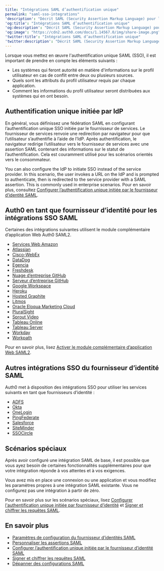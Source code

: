 ```yaml
---
title: "Intégrations SAML d’authentification unique"
permalink: "saml-sso-integrations"
'description': "Décrit SAML (Security Assertion Markup Language) pour les options d’intégration SSO (authentification unique)."
'og:title': "Intégrations SAML d’authentification unique"
'og:description': "Décrit SAML (Security Assertion Markup Language) pour les options d’intégration SSO (authentification unique)."
'og:image': "https://cdn2.auth0.com/docs/1.14567.0/img/share-image.png"
'twitter:title': "Intégrations SAML d’authentification unique"
'twitter:description': "Décrit SAML (Security Assertion Markup Language) pour les options d’intégration SSO (authentification unique)."
---
```


Lorsque vous mettez en œuvre l'authentification unique <Tooltip href="/docs/fr-ca/glossary?term=security-assertion-markup-language" tip="Security Assertion Markup Language (SAML)
Protocole normalisé permettant à deux parties d’échanger des informations d’authentification sans mot de passe." cta="Voir le glossaire">SAML</Tooltip> (<Tooltip href="/docs/fr-ca/glossary?term=single-sign-on" tip="Authentification unique (SSO)
Service qui, après qu’un utilisateur se soit connecté à une application, le connecte automatiquement à d’autres applications." cta="Voir le glossaire">SSO</Tooltip>), il est important de prendre en compte les éléments suivants :

* Les systèmes qui feront autorité en matière d'informations sur le profil utilisateur en cas de conflit entre deux ou plusieurs sources.
* Quels sont les attributs du profil utilisateur requis par chaque application.
* Comment les informations du profil utilisateur seront distribuées aux systèmes qui en ont besoin.

## Authentification unique initiée par IdP

En général, vous définissez une fédération SAML en configurant l’authentification unique SSO initiée par le fournisseur de services. Le fournisseur de services renvoie une redirection par navigateur pour que l’utilisateur s’authentifie à l’aide de l’<Tooltip href="/docs/fr-ca/glossary?term=idp" tip="Fournisseur d’identité (IdP)
Service de stockage et de gestion des identités numériques." cta="Voir le glossaire">IdP</Tooltip>. Après authentification, le navigateur redirige l’utilisateur vers le fournisseur de services avec une assertion SAML contenant des informations sur le statut de l’authentification. Cela est couramment utilisé pour les scénarios orientés vers le consommateur.

You can also configure the IdP to initiate SSO instead of the service provider. In this scenario, the user invokes a URL on the IdP and is prompted to authenticate, then is redirected to the service provider with a SAML assertion. This is commonly used in enterprise scenarios. Pour en savoir plus, consultez [Configurer l’authentification unique initiée par le fournisseur d’identité SAML](/docs/fr-ca/authenticate/protocols/saml/saml-sso-integrations/identity-provider-initiated-single-sign-on).

## Auth0 en tant que fournisseur d’identité pour les intégrations SSO SAML

Certaines des intégrations suivantes utilisent le module complémentaire d’application Web Auth0 SAML2.

* [Services Web Amazon](/docs/fr-ca/authenticate/single-sign-on/outbound-single-sign-on/configure-auth0-saml-identity-provider/configure-saml2-web-app-addon-for-aws)
* [Atlassian](/docs/fr-ca/authenticate/single-sign-on/outbound-single-sign-on/configure-auth0-saml-identity-provider/configure-auth0-as-identity-provider-for-atlassian)
* [Cisco-WebEx](/docs/fr-ca/authenticate/single-sign-on/outbound-single-sign-on/configure-auth0-saml-identity-provider/configure-auth0-as-identity-provider-for-cisco-webex)
* [DataDog](/docs/fr-ca/authenticate/single-sign-on/outbound-single-sign-on/configure-auth0-saml-identity-provider/configure-auth0-as-identity-provider-for-datadog)
* [Egencia](/docs/fr-ca/authenticate/single-sign-on/outbound-single-sign-on/configure-auth0-saml-identity-provider/configure-auth0-as-identity-provider-for-egencia)
* [Freshdesk](/docs/fr-ca/authenticate/single-sign-on/outbound-single-sign-on/configure-auth0-saml-identity-provider/configure-auth0-as-identity-provider-for-freshdesk)
* [Nuage d’entreprise GitHub](/docs/fr-ca/authenticate/single-sign-on/outbound-single-sign-on/configure-auth0-saml-identity-provider/configure-saml2-web-app-addon-for-github-enterprise-server)
* [Serveur d’entreprise GitHub](/docs/fr-ca/authenticate/single-sign-on/outbound-single-sign-on/configure-auth0-saml-identity-provider/configure-saml2-web-app-addon-for-github-enterprise-server)
* [Google Workspace](/docs/fr-ca/authenticate/single-sign-on/outbound-single-sign-on/configure-auth0-saml-identity-provider/configure-auth0-as-idp-for-google-g-suite)
* [Heroku](/docs/fr-ca/authenticate/single-sign-on/outbound-single-sign-on/configure-auth0-saml-identity-provider/configure-saml2-web-app-addon-for-heroku)
* [Hosted Graphite](/docs/fr-ca/authenticate/single-sign-on/outbound-single-sign-on/configure-auth0-saml-identity-provider/configure-auth0-as-identity-provider-for-hosted-graphite)
* [Litmos](/docs/fr-ca/authenticate/single-sign-on/outbound-single-sign-on/configure-auth0-saml-identity-provider/configure-auth0-as-identity-provider-for-litmos)
* [Oracle Eloqua Marketing Cloud](/docs/fr-ca/authenticate/single-sign-on/outbound-single-sign-on/configure-auth0-saml-identity-provider/configure-saml2-addon-eloqua)
* [PluralSight](/docs/fr-ca/authenticate/single-sign-on/outbound-single-sign-on/configure-auth0-saml-identity-provider/configure-auth0-as-identity-provider-for-pluralsight)
* [Sprout Video](/docs/fr-ca/authenticate/single-sign-on/outbound-single-sign-on/configure-auth0-saml-identity-provider/configure-auth0-as-identity-provider-for-sprout-video)
* [Tableau Online](/docs/fr-ca/authenticate/single-sign-on/outbound-single-sign-on/configure-auth0-saml-identity-provider/configure-auth0-as-identity-provider-for-tableau-online)
* [Tableau Server](/docs/fr-ca/authenticate/single-sign-on/outbound-single-sign-on/configure-auth0-saml-identity-provider/configure-auth0-as-identity-provider-for-tableau-server)
* [Workday](/docs/fr-ca/authenticate/single-sign-on/outbound-single-sign-on/configure-auth0-saml-identity-provider/configure-auth0-as-identity-provider-for-workday)
* [Workpath](/docs/fr-ca/authenticate/single-sign-on/outbound-single-sign-on/configure-auth0-saml-identity-provider/configure-auth0-as-identity-provider-for-workpath)

Pour en savoir plus, lisez [Activer le module complémentaire d’application Web SAML2](/docs/fr-ca/authenticate/protocols/saml/saml-sso-integrations/enable-saml2-web-app-addon).

## Autres intégrations SSO du fournisseur d’identité SAML

Auth0 met à disposition des intégrations SSO pour utiliser les services suivants en tant que fournisseurs d’identité :

* [ADFS](/docs/fr-ca/authenticate/protocols/saml/saml-sso-integrations/configure-auth0-saml-service-provider/configure-adfs-saml-connections)
* [Okta](/docs/fr-ca/authenticate/protocols/saml/saml-sso-integrations/configure-auth0-saml-service-provider/configure-okta-as-saml-identity-provider)
* [OneLogin](/docs/fr-ca/authenticate/protocols/saml/saml-sso-integrations/configure-auth0-saml-service-provider/configure-onelogin-as-saml-identity-provider)
* [PingFederate](/docs/fr-ca/authenticate/protocols/saml/saml-sso-integrations/configure-auth0-saml-service-provider/configure-pingfederate-as-saml-identity-provider)
* [Salesforce](/docs/fr-ca/authenticate/protocols/saml/saml-sso-integrations/configure-auth0-saml-service-provider/configure-salesforce-as-saml-identity-provider)
* [SiteMinder](/docs/fr-ca/authenticate/protocols/saml/saml-sso-integrations/configure-auth0-saml-service-provider/configure-siteminder-as-saml-identity-provider)
* [SSOCircle](/docs/fr-ca/authenticate/protocols/saml/saml-sso-integrations/configure-auth0-saml-service-provider/configure-ssocircle-as-saml-identity-provider)

## Scénarios spéciaux

Après avoir configuré une intégration SAML de base, il est possible que vous ayez besoin de certaines fonctionnalités supplémentaires pour que votre intégration réponde à vos attentes et à vos exigences.

Vous avez mis en place une connexion ou une application et vous modifiez les paramètres propres à une intégration SAML existante. Vous ne configurez pas une intégration à partir de zéro.

Pour en savoir plus sur les scénarios spéciaux, lisez [Configurer l'authentification unique initiée par fournisseur d’identité](/docs/fr-ca/authenticate/protocols/saml/saml-sso-integrations/identity-provider-initiated-single-sign-on) et [Signer et chiffrer les requêtes SAML](/docs/fr-ca/authenticate/protocols/saml/saml-sso-integrations/sign-and-encrypt-saml-requests).

## En savoir plus

* [Paramètres de configuration du fournisseur d’identités SAML](/docs/fr-ca/authenticate/protocols/saml/saml-identity-provider-configuration-settings)
* [Personnaliser les assertions SAML](/docs/fr-ca/authenticate/protocols/saml/saml-configuration/customize-saml-assertions)
* [Configurer l’authentification unique initiée par le fournisseur d’identité SAML](/docs/fr-ca/authenticate/protocols/saml/saml-sso-integrations/identity-provider-initiated-single-sign-on)
* [Signer et chiffrer les requêtes SAML](/docs/fr-ca/authenticate/protocols/saml/saml-sso-integrations/sign-and-encrypt-saml-requests)
* [Dépanner des configurations SAML](/docs/fr-ca/troubleshoot/authentication-issues/troubleshoot-saml-configurations)